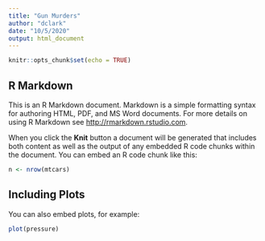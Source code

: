 ```yaml
---
title: "Gun Murders"
author: "dclark"
date: "10/5/2020"
output: html_document
---
```


```r
knitr::opts_chunk$set(echo = TRUE)
```

## R Markdown

This is an R Markdown document. Markdown is a simple formatting syntax for authoring HTML, PDF, and MS Word documents. For more details on using R Markdown see <http://rmarkdown.rstudio.com>.

When you click the **Knit** button a document will be generated that includes both content as well as the output of any embedded R code chunks within the document. You can embed an R code chunk like this:

```r
n <- nrow(mtcars)

```

## Including Plots

You can also embed plots, for example:

```r
plot(pressure)
```



